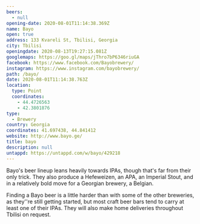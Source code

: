 ```yaml
---
beers:
  - null
opening-date: 2020-08-01T11:14:38.369Z
name: Bayo
open: true
address: 133 Kvareli St, Tbilisi, Georgia
city: Tbilisi
openingdate: 2020-08-13T19:27:15.081Z
googlemaps: https://goo.gl/maps/jThro7bP6346riuGA
facebook: https://www.facebook.com/Bayobrewery/
instagram: https://www.instagram.com/bayobrewery/
path: /bayo/
date: 2020-08-01T11:14:38.763Z
location:
  type: Point
  coordinates:
    - 44.4726563
    - 42.3801876
type:
  - Brewery
country: Georgia
coordinates: 41.697438, 44.841412
website: http://www.bayo.ge/
title: bayo
description: null
untappd: https://untappd.com/w/bayo/429218
---
```

Bayo's beer lineup leans heavily towards IPAs, though that's far from their only trick. They also produce a Hefeweizen, an APA, an Imperial Stout, and in a relatively bold move for a Georgian brewery, a Belgian.  

Finding a Bayo beer is a little harder than with some of the other breweries, as they''re still getting started, but most craft beer bars tend to carry at least one of their IPAs. They will also make home deliveries throughout Tbilisi on request.
